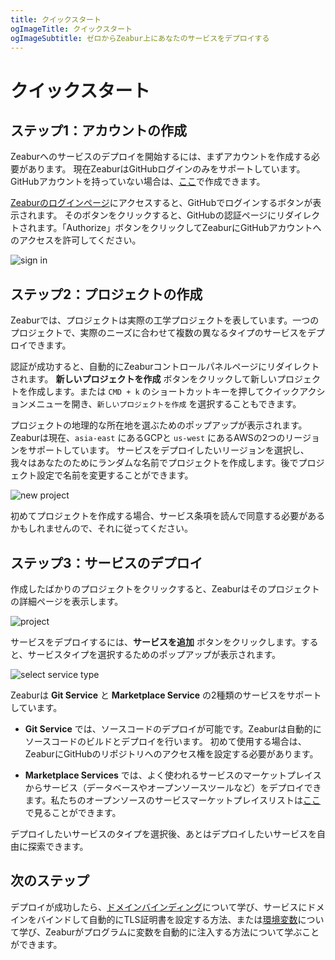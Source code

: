 ```yaml
---
title: クイックスタート
ogImageTitle: クイックスタート
ogImageSubtitle: ゼロからZeabur上にあなたのサービスをデプロイする
---
```



# クイックスタート

## ステップ1：アカウントの作成

Zeaburへのサービスのデプロイを開始するには、まずアカウントを作成する必要があります。
現在ZeaburはGitHubログインのみをサポートしています。GitHubアカウントを持っていない場合は、[ここ](https://github.com/join)で作成できます。

[Zeaburのログインページ](https://dash.zeabur.com/login)にアクセスすると、GitHubでログインするボタンが表示されます。
そのボタンをクリックすると、GitHubの認証ページにリダイレクトされます。「Authorize」ボタンをクリックしてZeaburにGitHubアカウントへのアクセスを許可してください。

![sign in](/start/sign-in.png)

## ステップ2：プロジェクトの作成

Zeaburでは、プロジェクトは実際の工学プロジェクトを表しています。一つのプロジェクトで、実際のニーズに合わせて複数の異なるタイプのサービスをデプロイできます。

認証が成功すると、自動的にZeaburコントロールパネルページにリダイレクトされます。
**新しいプロジェクトを作成** ボタンをクリックして新しいプロジェクトを作成します。または `CMD + k` のショートカットキーを押してクイックアクションメニューを開き、`新しいプロジェクトを作成` を選択することもできます。

プロジェクトの地理的な所在地を選ぶためのポップアップが表示されます。Zeaburは現在、`asia-east` にあるGCPと `us-west` にあるAWSの2つのリージョンをサポートしています。
サービスをデプロイしたいリージョンを選択し、我々はあなたのためにランダムな名前でプロジェクトを作成します。後でプロジェクト設定で名前を変更することができます。

![new project](/start/create-project.png)

<Callout>
  初めてプロジェクトを作成する場合、サービス条項を読んで同意する必要があるかもしれませんので、それに従ってください。
</Callout>

## ステップ3：サービスのデプロイ

作成したばかりのプロジェクトをクリックすると、Zeaburはそのプロジェクトの詳細ページを表示します。

![project](/start/project.png)

サービスをデプロイするには、**サービスを追加** ボタンをクリックします。すると、サービスタイプを選択するためのポップアップが表示されます。

![select service type](/start/select-service-type.png)

Zeaburは **Git Service** と **Marketplace Service** の2種類のサービスをサポートしています。

- **Git Service** では、ソースコードのデプロイが可能です。Zeaburは自動的にソースコードのビルドとデプロイを行います。
  初めて使用する場合は、ZeaburにGitHubのリポジトリへのアクセス権を設定する必要があります。

- **Marketplace Services** では、よく使われるサービスのマーケットプレイスからサービス（データベースやオープンソースツールなど）をデプロイできます。私たちのオープンソースのサービスマーケットプレイスリストは[ここ](https://github.com/zeabur/zeabur/tree/main/marketplace)で見ることができます。

デプロイしたいサービスのタイプを選択後、あとはデプロイしたいサービスを自由に探索できます。

## 次のステップ

デプロイが成功したら、[ドメインバインディング](/deploy/domain-binding)について学び、サービスにドメインをバインドして自動的にTLS証明書を設定する方法、または[環境変数](/environment/variables)について学び、Zeaburがプログラムに変数を自動的に注入する方法について学ぶことができます。